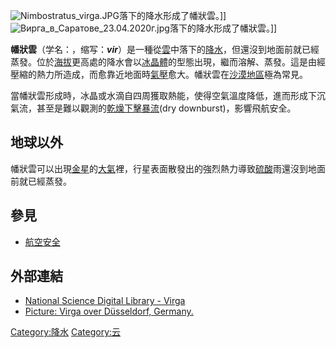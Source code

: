 {{No footnotes|time=2020-03-28T19:52:37+00:00}}
[[File:Nimbostratus_virga.JPG|thumb]]落下的降水形成了幡狀雲。]]
[[File:Вирга_в_Саратове_23.04.2020г.jpg|thumb]]落下的降水形成了幡狀雲。]]


'''幡狀雲'''（学名：{{lang|la|Virga}}，缩写：''' ''vir'' '''）是一種從[[雲|雲]]中落下的[[降水|降水]]，但還沒到地面前就已經蒸發。位於[[海拔|海拔]]更高處的降水會以[[冰|冰]][[晶體|晶體]]的型態出現，繼而溶解、蒸發。這是由經壓縮的熱力所造成，而愈靠近地面時[[氣壓|氣壓]]愈大。幡狀雲在[[沙漠|沙漠地區]]極為常見。

當幡狀雲形成時，冰晶或水滴自四周獲取熱能，使得空氣溫度降低，進而形成下沉氣流，甚至是難以觀測的[[下擊暴流|乾燥下擊暴流]](dry downburst)，影響飛航安全。

== 地球以外 ==
幡狀雲可以出現[[金星|金星]]的[[大氣|大氣]]裡，行星表面散發出的強烈熱力導致[[硫酸|硫酸]]雨還沒到地面前就已經蒸發。

== 參見 ==
* [[航空安全|航空安全]]

== 外部連結 ==
{{Commons|Virga}}
* [https://web.archive.org/web/20050420085336/http://www.nsdl.arm.gov/Library/glossary.shtml#virga#virga National Science Digital Library - Virga]
* [https://web.archive.org/web/20070311125613/http://wetterchronik.de/mm/niederschlag/20040430fallstreifen.htm Picture: Virga over Düsseldorf, Germany.]

{{Cloud-stub}}

{{云型}}

[[Category:降水|Category:降水]]
[[Category:云|Category:云]]